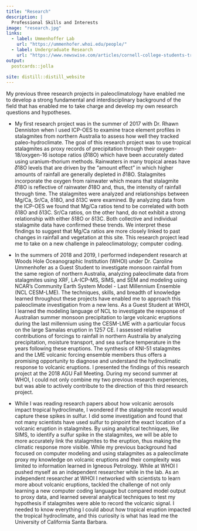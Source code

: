 ```yaml
---
title: "Research"
description: |
  Professional Skills and Interests 
image: "research.jpg"
links:
  - label: Ummenhoffer Lab
    url: "https://ummenhofer.whoi.edu/people/"
  - label: Undergraduate Research
    url: "https://www.newswise.com/articles/cornell-college-students-travel-the-globe-to-research-climate-change"
output:
  postcards::jolla
  
site: distill::distill_website
---
```



My previous three research projects in paleoclimatology have enabled me to develop a strong fundamental and interdisciplinary background of the field that has enabled me to take charge and develop my own research questions and hypotheses. 

- My first research project was in the summer of 2017 with Dr. Rhawn Denniston when I used ICP-OES to examine trace element profiles in stalagmites from northern Australia to assess how well they tracked paleo-hydroclimate. The goal of this research project was to use tropical stalagmites as proxy records of precipitation through their oxygen-18/oxygen-16 isotope ratios (𝛿18O) which have been accurately dated using uranium-thorium methods. Rainwaters in many tropical areas have 𝛿18O levels that are driven by the “amount effect” in which higher amounts of rainfall are generally depleted in 𝛿18O. Stalagmites incorporate the oxygen from rainwater which means that stalagmite 𝛿18O is reflective of rainwater 𝛿18O and, thus, the intensity of rainfall through time. The stalagmites were analyzed and relationships between Mg/Ca, Sr/Ca, δ18O, and δ13C were examined. By analyzing data from the ICP-OES we found that Mg/Ca ratios tend to be correlated with both δ18O and δ13C. Sr/Ca ratios, on the other hand, do not exhibit a strong relationship with either δ18O or δ13C. Both collective and individual stalagmite data have confirmed these trends. We interpret these findings to suggest that Mg/Ca ratios are more closely linked to past changes in rainfall and vegetation at this site.  This research project lead me to take on a new challenge in paleoclimatology; computer coding. 

- In the summers of 2018 and 2019, I performed independent research at Woods Hole Oceanographic Institution (WHOI) under Dr. Caroline Ummenhofer as a Guest Student to investigate monsoon rainfall from the same region of northern Australia, analyzing paleoclimate data from stalagmites using XRF, LA-ICP-MS, SIMS, and SEM and modeling using NCAR’s Community Earth System Model - Last Millennium Ensemble (NCL CESM-LME). The techniques, skills, and breadth of knowledge learned throughout these projects have enabled me to approach this paleoclimate investigation from a new lens. As a Guest Student at WHOI, I learned the modeling language of NCL to investigate the response of Australian summer monsoon precipitation to large volcanic eruptions during the last millennium using the CESM-LME with a particular focus on the large Samalas eruption in 1257 CE. I assessed relative contributions of forcings to rainfall in northern Australia by analyzing precipitation, moisture transport, and sea surface temperature in the years following these eruptions. The synthesis of KNI-51 stalagmites and the LME volcanic forcing ensemble members thus offers a promising opportunity to diagnose and understand the hydroclimatic response to volcanic eruptions. I presented the findings of this research project at the 2018 AGU Fall Meeting. During my second summer at WHOI, I could not only combine my two previous research experiences, but was able to actively contribute to the direction of this third research project. 

- While I was reading research papers about how volcanic aerosols impact tropical hydroclimate, I wondered if the stalagmite record would capture these spikes in sulfur. I did some investigation and found that not many scientists have used sulfur to pinpoint the exact location of a volcanic eruption in stalagmites. By using analytical techniques, like SIMS, to identify a sulfur spike in the stalagmites, we will be able to more accurately link the stalagmites to the eruption, thus making the climatic response more visible. While my previous background had focused on computer modeling and using stalagmites as a paleoclimate proxy my knowledge on volcanic eruptions and their complexity was limited to information learned in Igneous Petrology. While at WHOI I pushed myself as an independent researcher while in the lab. As an independent researcher at WHOI I networked with scientists to learn more about volcanic eruptions, tackled the challenge of not only learning a new computer coding language but compared model output to proxy data, and learned several analytical techniques to test my hypothesis if stalagmites were able to record the volcanic signal. I needed to know everything I could about how tropical eruption impacted the tropical hydroclimate, and this curiosity is what has lead me the University of California Santa Barbara. 